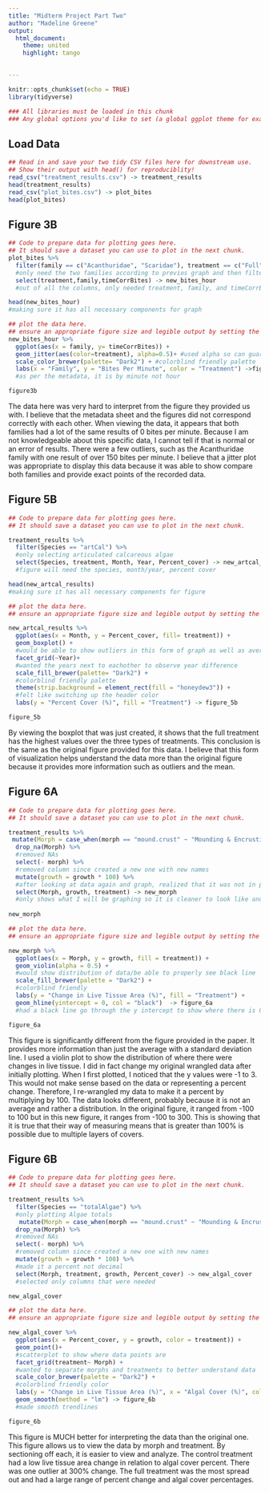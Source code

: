 ```yaml
---
title: "Midterm Project Part Two"
author: "Madeline Greene"
output: 
  html_document:
    theme: united
    highlight: tango
    

---
```

<!-- Remember to set a custom THEME and HIGHLIGHTING in the YAML front matter above -->

```r
knitr::opts_chunk$set(echo = TRUE)
library(tidyverse)

### All libraries must be loaded in this chunk
### Any global options you'd like to set (a global ggplot theme for example) should go here
```



## Load Data

```r
## Read in and save your two tidy CSV files here for downstream use. 
## Show their output with head() for reproduciblity!
read_csv("treatment_results.csv") -> treatment_results
head(treatment_results)
read_csv("plot_bites.csv") -> plot_bites
head(plot_bites)
```


## Figure 3B

```r
## Code to prepare data for plotting goes here. 
## It should save a dataset you can use to plot in the next chunk.
plot_bites %>%
  filter(family == c("Acanthuridae", "Scaridae"), treatment == c("Full", "Partial", "Control")) %>% 
  #only need the two families according to previos graph and then filtered all treatment types
  select(treatment,family,timeCorrBites) -> new_bites_hour
  #out of all the columns, only needed treatment, family, and timeCorrBites

head(new_bites_hour)
#making sure it has all necessary components for graph
```

```r
## plot the data here.
## ensure an appropriate figure size and legible output by setting the fig.width and fig.height for this chunk
new_bites_hour %>%
  ggplot(aes(x = family, y= timeCorrBites)) +
  geom_jitter(aes(color=treatment), alpha=0.5)+ #used alpha so can guarantee seeing all of the points
  scale_color_brewer(palette= "Dark2") + #colorblind friendly palette
  labs(x = "Family", y = "Bites Per Minute", color = "Treatment") ->figure3b 
  #as per the metadata, it is by minute not hour

figure3b

```

The data here was very hard to interpret from the figure they provided us with. I believe that the metadata sheet and the figures did not correspond correctly with each other. When viewing the data, it appears that both families had a lot of the same results of 0 bites per minute. Because I am not knowledgeable about this specific data, I cannot tell if that is normal or an error of results. There were a few outliers, such as the Acanthuridae family with one result of over 150 bites per minute. I believe that a jitter plot was appropriate to display this data because it was able to show compare both families and provide exact points of the recorded data.  

## Figure 5B

```r
## Code to prepare data for plotting goes here. 
## It should save a dataset you can use to plot in the next chunk.

treatment_results %>%
  filter(Species == "artCal") %>% 
  #only selecting articulated calcareous algae
  select(Species, treatment, Month, Year, Percent_cover) -> new_artcal_results
  #figure will need the species, month/year, percent cover

head(new_artcal_results)
#making sure it has all necessary components for figure
```

```r
## plot the data here.
## ensure an appropriate figure size and legible output by setting the fig.width and fig.height for this chunk

new_artcal_results %>%
  ggplot(aes(x = Month, y = Percent_cover, fill= treatment)) +
  geom_boxplot() +
  #would be able to show outliers in this form of graph as well as average
  facet_grid(~Year)+
  #wanted the years next to eachother to observe year difference
  scale_fill_brewer(palette= "Dark2") +
  #colorblind friendly palette 
  theme(strip.background = element_rect(fill = "honeydew3")) +
  #felt like switching up the header color
  labs(y = "Percent Cover (%)", fill = "Treatment") -> figure_5b

figure_5b
```


By viewing the boxplot that was just created, it shows that the full treatment has the highest values over the three types of treatments. This conclusion is the same as the original figure provided for this data. I believe that this form of visualization helps understand the data more than the original figure because it provides more information such as outliers and the mean. 


## Figure 6A

```r
## Code to prepare data for plotting goes here. 
## It should save a dataset you can use to plot in the next chunk.

treatment_results %>%
 mutate(Morph = case_when(morph == "mound.crust" ~ "Mounding & Encrusting Corals", morph == "branch" ~ "Branching Corals")) %>%
  drop_na(Morph) %>%
  #removed NAs
  select(- morph) %>%
  #removed column since created a new one with new names
  mutate(growth = growth * 100) %>%
  #after looking at data again and graph, realized that it was not in percent so needed to multiply by 100
  select(Morph, growth, treatment) -> new_morph
  #only shows what I will be graphing so it is cleaner to look like and when deciding how to wrangle data
  
new_morph
```

```r
## plot the data here.
## ensure an appropriate figure size and legible output by setting the fig.width and fig.height for this chunk

new_morph %>%
  ggplot(aes(x = Morph, y = growth, fill = treatment)) +
  geom_violin(alpha = 0.5) +
  #would show distribution of data/be able to properly see black line
  scale_fill_brewer(palette = "Dark2") +
  #colorblind friendly
  labs(y = "Change in Live Tissue Area (%)", fill = "Treatment") +
  geom_hline(yintercept = 0, col = "black")  -> figure_6a
  #had a black line go through the y intercept to show where there is 0 % change

figure_6a
```


This figure is significantly different from the figure provided in the paper. It provides more information than just the average with a standard deviation line. I used a violin plot to show the distribution of where there were changes in live tissue. I did in fact change my original wrangled data after initially plotting. When I first plotted, I noticed that the y values were -1 to 3. This would not make sense based on the data or representing a percent change. Therefore, I re-wrangled my data to make it a percent by multiplying by 100. The data looks different, probably because it is not an average and rather a distribution. In the original figure, it ranged from -100 to 100 but in this new figure, it ranges from -100 to 300. This is showing that it is true that their way of measuring means that is greater than 100% is possible due to multiple layers of covers.



## Figure 6B

```r
## Code to prepare data for plotting goes here. 
## It should save a dataset you can use to plot in the next chunk.

treatment_results %>%
  filter(Species == "totalAlgae") %>%
  #only plotting Algae totals
   mutate(Morph = case_when(morph == "mound.crust" ~ "Mounding & Encrusting Corals", morph == "branch" ~ "Branching Corals")) %>%
  drop_na(Morph) %>%
  #removed NAs
  select(- morph) %>%
  #removed column since created a new one with new names
  mutate(growth = growth * 100) %>%
  #made it a percent not decimal
  select(Morph, treatment, growth, Percent_cover) -> new_algal_cover
  #selected only columns that were needed 

new_algal_cover
```

```r
## plot the data here.
## ensure an appropriate figure size and legible output by setting the fig.width and fig.height for this chunk

new_algal_cover %>%
  ggplot(aes(x = Percent_cover, y = growth, color = treatment)) +
  geom_point()+
  #scatterplot to show where data points are
  facet_grid(treatment~ Morph) +
  #wanted to separate morphs and treatments to better understand data
  scale_color_brewer(palette = "Dark2") +
  #colorblind friendly color
  labs(y = "Change in Live Tissue Area (%)", x = "Algal Cover (%)", color = "Treatment") +
  geom_smooth(method = "lm") -> figure_6b
  #made smooth trendlines

figure_6b
```


This figure is MUCH better for interpreting the data than the original one. This figure allows us to view the data by morph and treatment. By sectioning off each, it is easier to view and analyze. The control treatment had a low live tissue area change in relation to algal cover percent. There was one outlier at 300% change. The full treatment was the most spread out and had a large range of percent change and algal cover percentages. 

<!-- 
Remove the overall HTML comment if you want to do the bonus. 

## BONUS FIGURE

```r
## Code to prepare data for plotting goes here. 
## It should save a dataset you can use to plot in the next chunk.
```

```r
## plot the data here.
## ensure an appropriate figure size and legible output by setting the fig.width and fig.height for this chunk
```


Replace this text with a few sentences intepreting your figure, **according to the directions!**

-->